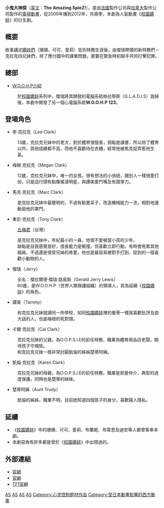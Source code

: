{{noteTA
|1=zh-hans:校园娇娃;zh-hk:間諜少女组;zh-tw:校園嬌娃;
|2=zh-tw:珊珊; zh-hk:森美;
|3=zh-tw:可可; zh-hk:高麗;
|4=zh-tw:愛莉; zh-hk:艾利斯
|5=zh-tw:傑瑞; zh-hk:謝利;
|6=zh-tw:曼蒂; zh-hk:文蒂;
}}
{{unreferenced|time=2013-09-01T15:33:57+00:00}}
{{电视节目信息框
| show_name = 小鬼大神探
| caption = 
| format = [[動画|動画]]
| genre = [[動作片|动作]], [[喜剧|喜剧]], [[青少年|青少年]]
| runtime = 约22分
| creator = {{link-en|文森特·沙爾翁-丁蒙賽|Vincent Chalvon-Demersay}}<br />{{link-en|大衛·米歇爾|David Michel}}
| voices = 
| country = {{FRA}} <br/> {{CAN}}
| network = [[法國電視一台|法國電視一台]]<small>([[法國|法國]])</small><!--See [[#Broadcasting|Broadcasting]]--><BR/>{{link-en|Teletoon|Teletoon (Canada)}}<small>([[加拿大|加拿大]])</small><BR/>[[卡通頻道|卡通頻道]]<small>([[美國|美國]])</small><br/>[[迪士尼頻道|迪士尼頻道]]<small>([[台灣|台灣]])</small>
| distributor = [[Disney_XD|Disney XD]] Europe<br/>[[Canal_France_International|Canal France International]]
| first_aired = 2009年3月15日
| last_aired = 2012年5月25日
| status = Ended
| related = 
| preceded_by = [[間諜少女組|校園嬌娃]]
| followed_by = 
| num_seasons = 2
| num_episodes = 52
| website = 
}}

'''小鬼大神探'''（[[英文|英文]]：'''The Amazing SpieZ!'''），是由[[法國|法國]]製作公司{{link-en|Marathon Production|Marathon Production}}與[[加拿大|加拿大]]製作公司{{link-en|Image Entertainment Corporation|Image Entertainment Corporation}}製作的[[電視|電視]][[動畫|動畫]]，從2009年播到2012年，共兩季，本劇為人氣動畫《[[校園嬌娃|校園嬌娃]]》的衍生劇。

==概要==
故事講述[[間諜少女組|嬌娃們]]（珊珊、可可、愛莉）告別特務生涯後，由傑瑞帶領的新特務們－克拉克四兄妹們，除了應付國中的課業問題，更要在緊急時刻聯手共同打擊犯罪。

==總部==
*[[校園嬌娃#總部|W.O.O.H.P介紹]]
:於[[間諜少女組|校園嬌娃]]系列中，傑瑞將其開發的電腦系統格拉蒂斯（G.L.A.D.I.S）毀掉後，本劇中開發了另一個心電腦系統'''W.O.O.H.P 123'''。

==登場角色==
*李·克拉克（Lee Clark）
: {{配音2|US|{{link-en|安德烈·賽巴斯汀|Andrew Sabiston}}|TW|[[柳超堅|柳超堅]]}}
:13歲，克拉克兄妹中的老大，對於體育很擅長，弱點是讀書，所以除了體育以外，其他成績都不高，而他不喜歡待在衣櫃，經常他被馬克捉弄惹他生氣。
*梅根·克拉克（Megan Clark）
: {{配音2|US|{{link-en|艾麗森·庫爾特|Alyson Court}}|TW|[[曾詩淳|曾詩淳]]}}
:12歲，克拉克兄妹中，唯一的女孩，很有想法的小俏妞，跟別人一樣很愛打扮，只是這行頭有點像搖滾明星，與譚美愛鬥嘴及有競爭力。 
*馬克·克拉克（Marc Clark）
: {{配音2|US|{{link-en|皮特·庫尼諾|Peter Cugno}}|TW|[[蘇振威|蘇振威]]}}
:是克拉克兄妹中最聰明的，不過有點書呆子，改造機械能力一流，相對地運動是他的罩門。 
*東尼·克拉克（Tony Clark）
: {{配音2|US|{{link-en|茱莉亞·李繆|Julie Lemieux}}}}[[丘梅君|丘梅君]]（台灣）
:是克拉克兄妹中，年紀最小的一員，他很不愛被當小孩的少年。
:缺點是自我感覺良好，擅長能力是衝撞，但喜歡立即行動，有時會拖累其他組員，不過還是很受兄姊的疼愛，他也是最容易被對手打到、捉到的一個喜歡小動物的人。
*傑瑞（Jerry）
: {{配音2|US|{{link-en|艾卓安·特拉斯|Adrian Truss}}|TW|[[宋克軍|宋克軍]]}}
:全名：傑拉爾德·傑瑞·路易斯（Gerald Jerry Lewis）
:60歲，是W.O.O.H.P（世界人類保護組織）的領導人，其為延續《[[間諜少女組|校園嬌娃]]》的角色。
*譚美（Tammy）
: {{配音2|US|{{link-en|史蒂芬妮·比爾德|Sugar Lyn Beard}}|TW|[[丘梅君|丘梅君]]}}
:和克拉克兄妹就讀同一所學校，如同[[校園嬌娃|校園嬌娃]]裡的曼蒂一樣就喜歡批評及說大話的人，也是梅根的死對頭。
*卡爾·克拉克（Cal Clark）
: {{配音2|US|{{link-en|丹·佩卓尼亞維克|Dan Petronijevic}}}}
:克拉克兄妹的父親，為O.O.P.S.I.E的前任特務，職業為體育用品店老闆，期待孩子守規矩。
:和克拉克兄妹一樣非常討厭凱倫的姊姊楚蒂阿姨。
*凱倫·克拉克（Karen Clark）
: {{配音2|US|{{link-en|麗茲·拉莫絲|Liz Ramos}}|TW|[[丘梅君|丘梅君]]}}
:克拉克兄妹的母親，為O.O.P.S.I.E的前任特務，職業是房屋仲介，典型的過度保護，同時也是楚蒂的妹妹。
*楚蒂阿姨（Aunt Trudy）
:凱倫的姊姊，職業不明，目前她知道四個孩子的身分，喜歡窺人隱私。

==延續==
*《[[間諜少女組|校園嬌娃]]》中的珊珊、可可、愛莉、布蘭妮、布萊恩及迪安等人都曾客串本劇。
*本劇惡角有許多都是曾於《[[間諜少女組|校園嬌娃]]》中出現過的。

==外部連結==
*[http://theamazingspiez.com/ 官網] {{Wayback|url=http://theamazingspiez.com/ |date=20201129005848 }}{{en}}
*[https://web.archive.org/web/20130915174857/http://www.spiez.tv/ 官網]{{fr}}
*[http://www.tf1.fr/spiez-nouvelle-generation/ TF1官網] {{Wayback|url=http://www.tf1.fr/spiez-nouvelle-generation/ |date=20110806004728 }}{{fr}}

{{校園嬌娃}}

[[Category:法國動畫|AS]]
[[Category:加拿大動畫作品|AS]]
[[Category:間諜題材作品|AS]]
[[Category:台灣迪士尼外購動畫|AS]]
[[Category:心灵控制题材作品|Category:心灵控制题材作品]]
[[Category:受日本動畫影響的西方動畫|Category:受日本動畫影響的西方動畫]]